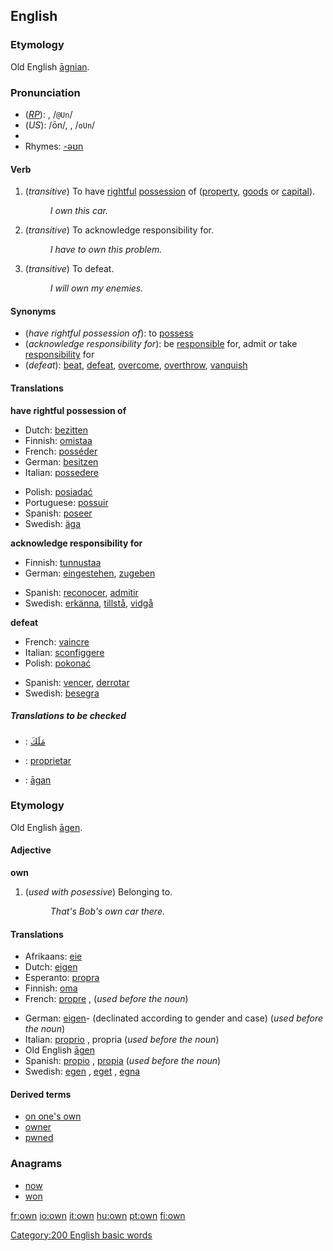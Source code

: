 ==English==

{{rank|most|where|those|104|own|old|came|men}}

===Etymology===
Old English [[agnian|āgnian]].

===Pronunciation===
*(''[[RP]]''): {{IPA|/əʊn/}}, /<tt>@Un</tt>/
*(''US''): /ōn/, {{IPA|/oʊn/}}, /<tt>oUn</tt>/
*{{audio|en-us-own.ogg|Audio (US)}}
*Rhymes: [[Rhymes:English:-əʊn|-əʊn]]

====Verb====
{{en-verb}}

#(''transitive'') To have [[rightful]] [[possession]] of ([[property]], [[goods]] or [[capital]]).
#: ''I own this car.''
#(''transitive'') To acknowledge responsibility for.
#: ''I have to own this problem.''
#(''transitive'') To defeat.
#: ''I will own my enemies.''

====Synonyms====

*(''have rightful possession of''): to [[possess]]
*(''acknowledge responsibility for''): be [[responsible]] for, admit ''or'' take [[responsibility]] for
*(''defeat''): [[beat]], [[defeat]], [[overcome]], [[overthrow]], [[vanquish]]

====Translations====
'''have rightful possession of'''
{{top}}
*Dutch: [[bezitten]]
*Finnish: [[omistaa]]
*French: [[posséder]]
*German: [[besitzen]]
*Italian: [[possedere]]
{{mid}}
*Polish: [[posiadać]]
*Portuguese: [[possuir]]
*Spanish: [[poseer]]
*Swedish: [[äga]]
{{bottom}}

'''acknowledge responsibility for'''
{{top}}
*Finnish: [[tunnustaa]]
*German: [[eingestehen]], [[zugeben]]
{{mid}}
*Spanish: [[reconocer]], [[admitir]]
*Swedish: [[erkänna]], [[tillstå]], [[vidgå]]
{{bottom}}

'''defeat'''
{{top}}
*French: [[vaincre]]
*Italian: [[sconfiggere]]
*Polish: [[pokonać]]
{{mid}}
*Spanish: [[vencer]], [[derrotar]]
*Swedish: [[besegra]]
{{bottom}}

=====Translations to be checked=====
<!--Remove this section once all of the translations below have been moved into
the tables above.-->
{{checktrans}}

*{{ttbc|Arabic}}: [[مَلَكَ]]
*{{ttbc|Ido}}: [[proprietar]]
*{{ttbc|Old English}}: [[agan|āgan]]

===Etymology===
Old English [[agen|āgen]].

====Adjective====
'''own''' {{notcomp}}

# (''used with posessive'') Belonging to.
#: ''That's Bob's own car there.''

====Translations====
{{top}}
*Afrikaans: [[eie]]
*Dutch: [[eigen]]
*Esperanto: [[propra]]
*Finnish: [[oma]]
*French: [[propre]] {{m}}, {{f}} (''used before the noun'')
{{mid}}
*German: [[eigen]]- (declinated according to gender and case) (''used before the noun'')
*Italian: [[proprio]] {{m}}, propria {{f}} (''used before the noun'')
*Old English [[agen|āgen]]
*Spanish: [[propio]] {{m}}, [[propia]] {{f}} (''used before the noun'')
*Swedish: [[egen]] {{c}}, [[eget]] {{n}}, [[egna]] {{p}}
{{bottom}}

====Derived terms====
*[[on one's own]]
*[[owner]]
*[[pwned]]<!--sic-->

===Anagrams===
*[[now]]
*[[won]]

[[Category:200 English basic words]]

[[fr:own]]
[[io:own]]
[[it:own]]
[[hu:own]]
[[pt:own]]
[[fi:own]]